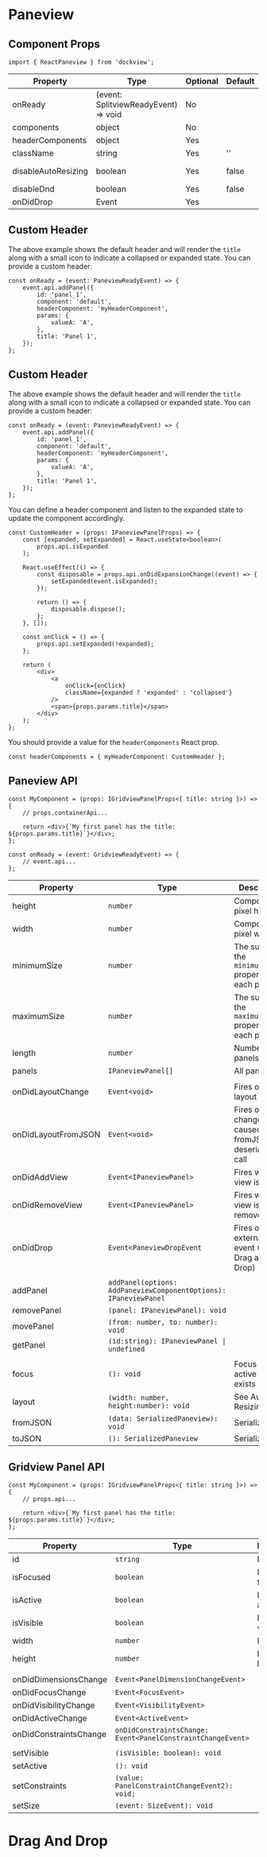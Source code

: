 
# Paneview

<div
    style={{
        height: '400px',
        backgroundColor: 'rgb(30,30,30)',
        color: 'white',
        margin: '20px 0px',
    }}
>
    <SimplePaneview />
</div>

## Component Props

```tsx
import { ReactPaneview } from 'dockview';
```

| Property            | Type                                 | Optional | Default | Description                                              |
| ------------------- | ------------------------------------ | -------- | ------- | -------------------------------------------------------- |
| onReady             | (event: SplitviewReadyEvent) => void | No       |         |                                                          |
| components          | object                               | No       |         |                                                          |
| headerComponents    | object                               | Yes      |         |                                                          |
| className           | string                               | Yes      | ''      |                                                          |
| disableAutoResizing | boolean                              | Yes      | false   | <Link href="/basics/#auto-resizing">Auto Resizing</Link> |
| disableDnd          | boolean                              | Yes      | false   |                                                          |
| onDidDrop           | Event                                | Yes      |         |                                                          |

## Custom Header

The above example shows the default header and will render the `title` along with a small icon to indicate a collapsed or expanded state.
You can provide a custom header:

```tsx
const onReady = (event: PaneviewReadyEvent) => {
    event.api.addPanel({
        id: 'panel_1',
        component: 'default',
        headerComponent: 'myHeaderComponent',
        params: {
            valueA: 'A',
        },
        title: 'Panel 1',
    });
};
```

## Custom Header

The above example shows the default header and will render the `title` along with a small icon to indicate a collapsed or expanded state.
You can provide a custom header:

```tsx
const onReady = (event: PaneviewReadyEvent) => {
    event.api.addPanel({
        id: 'panel_1',
        component: 'default',
        headerComponent: 'myHeaderComponent',
        params: {
            valueA: 'A',
        },
        title: 'Panel 1',
    });
};
```

You can define a header component and listen to the expanded state to update the component accordingly.

```tsx
const CustomHeader = (props: IPaneviewPanelProps) => {
    const [expanded, setExpanded] = React.useState<boolean>(
        props.api.isExpanded
    );

    React.useEffect(() => {
        const disposable = props.api.onDidExpansionChange((event) => {
            setExpanded(event.isExpanded);
        });

        return () => {
            disposable.dispose();
        };
    }, []);

    const onClick = () => {
        props.api.setExpanded(!expanded);
    };

    return (
        <div>
            <a
                onClick={onClick}
                className={expanded ? 'expanded' : 'collapsed'}
            />
            <span>{props.params.title}</span>
        </div>
    );
};
```

You should provide a value for the `headerComponents` React prop.

```tsx
const headerComponents = { myHeaderComponent: CustomHeader };
```

## Paneview API

```tsx
const MyComponent = (props: IGridviewPanelProps<{ title: string }>) => {
    // props.containerApi...

    return <div>{`My first panel has the title: ${props.params.title}`}</div>;
};
```

```tsx
const onReady = (event: GridviewReadyEvent) => {
    // event.api...
};
```

| Property            | Type                                                             | Description                                                                                      |
| ------------------- | ---------------------------------------------------------------- | ------------------------------------------------------------------------------------------------ |
| height              | `number`                                                         | Component pixel height                                                                           |
| width               | `number`                                                         | Component pixel width                                                                            |
| minimumSize         | `number`                                                         | The sum of the `minimumSize` property for each panel                                             |
| maximumSize         | `number`                                                         | The sum of the `maximumSize` property for each panel                                             |
| length              | `number`                                                         | Number of panels                                                                                 |
| panels              | `IPaneviewPanel[]`                                               | All panels                                                                                       |
|                     |                                                                  |                                                                                                  |
| onDidLayoutChange   | `Event<void>`                                                    | Fires on layout change                                                                           |
| onDidLayoutFromJSON | `Event<void>`                                                    | Fires of layout change caused by a fromJSON deserialization call                                 |
| onDidAddView        | `Event<IPaneviewPanel>`                                          | Fires when a view is added                                                                       |
| onDidRemoveView     | `Event<IPaneviewPanel>`                                          | Fires when a view is removed                                                                     |
| onDidDrop           | `Event<PaneviewDropEvent`                                        | Fires on an external drop event (See <Link href="/paneview/#drag-and-drop">Drag and Drop</Link>) |
|                     |                                                                  |                                                                                                  |
| addPanel            | `addPanel(options: AddPaneviewComponentOptions): IPaneviewPanel` |                                                                                                  |
| removePanel         | `(panel: IPaneviewPanel): void`                                  |                                                                                                  |
| movePanel           | `(from: number, to: number): void`                               |                                                                                                  |
| getPanel            | `(id:string): IPaneviewPanel \| undefined`                       |                                                                                                  |
|                     |                                                                  |                                                                                                  |
| focus               | `(): void`                                                       | Focus the active panel, if exists                                                                |
| layout              | `(width: number, height:number): void`                           | See <Link href="/basics/#auto-resizing">Auto Resizing</Link>                                     |
| fromJSON            | `(data: SerializedPaneview): void`                               | <Link href="/basics/#serialization">Serialization</Link>                                         |
| toJSON              | `(): SerializedPaneview`                                         | <Link href="/basics/#serialization">Serialization</Link>                                         |

## Gridview Panel API

```tsx
const MyComponent = (props: IGridviewPanelProps<{ title: string }>) => {
    // props.api...

    return <div>{`My first panel has the title: ${props.params.title}`}</div>;
};
```

| Property               | Type                                                        | Description      |
| ---------------------- | ----------------------------------------------------------- | ---------------- |
| id                     | `string`                                                    | Panel id         |
| isFocused              | `boolean`                                                   | Is panel focsed  |
| isActive               | `boolean`                                                   | Is panel active  |
| isVisible              | `boolean`                                                   | Is panel visible |
| width                  | `number`                                                    | Panel width      |
| height                 | `number`                                                    | Panel height     |
|                        |                                                             |
| onDidDimensionsChange  | `Event<PanelDimensionChangeEvent>`                          |                  |
| onDidFocusChange       | `Event<FocusEvent>`                                         |                  |
| onDidVisibilityChange  | `Event<VisibilityEvent>`                                    |                  |
| onDidActiveChange      | `Event<ActiveEvent>`                                        |                  |
| onDidConstraintsChange | `onDidConstraintsChange: Event<PanelConstraintChangeEvent>` |                  |
|                        |                                                             |
| setVisible             | `(isVisible: boolean): void`                                |                  |
| setActive              | `(): void`                                                  |                  |
| setConstraints         | `(value: PanelConstraintChangeEvent2): void;`               |                  |
| setSize                | `(event: SizeEvent): void`                                  |                  |

# Drag And Drop
